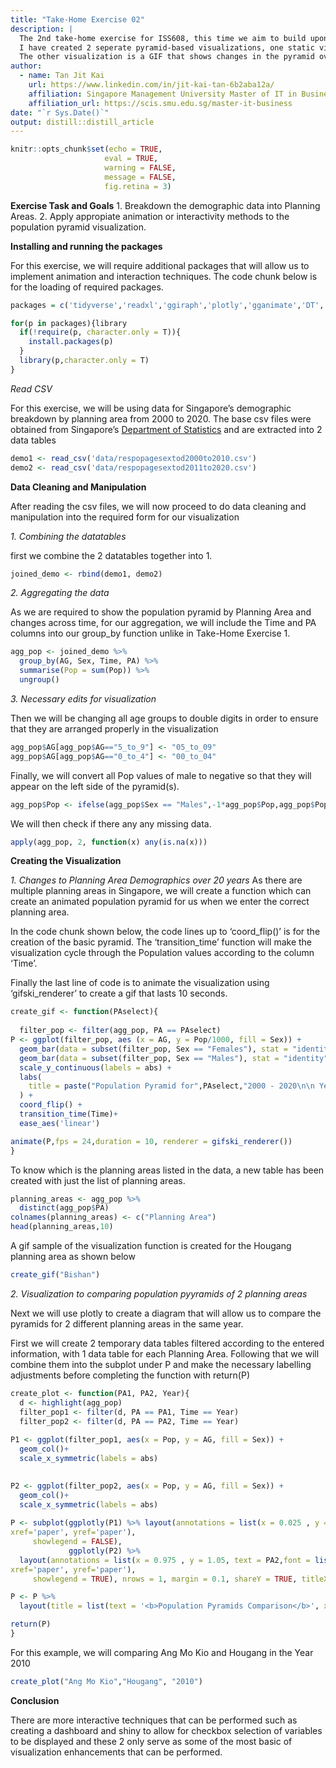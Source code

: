 ```yaml
---
title: "Take-Home Exercise 02"
description: |
  The 2nd take-home exercise for ISS608, this time we aim to build upon the population pyramid built in Take-Home Exercise 01.| 
  I have created 2 seperate pyramid-based visualizations, one static visualization that allows for comparison of 2 pyramids, each of a different planning area. 
  The other visualization is a GIF that shows changes in the pyramid over time. 
author:
  - name: Tan Jit Kai
    url: https://www.linkedin.com/in/jit-kai-tan-6b2aba12a/
    affiliation: Singapore Management University Master of IT in Business
    affiliation_url: https://scis.smu.edu.sg/master-it-business
date: "`r Sys.Date()`"
output: distill::distill_article
---
```


```r
knitr::opts_chunk$set(echo = TRUE,
                     eval = TRUE,
                     warning = FALSE,
                     message = FALSE,
                     fig.retina = 3)
```

__Exercise Task and Goals__
1. Breakdown the demographic data into Planning Areas.
2. Apply appropiate animation or interactivity methods to the population pyramid visualization.


__Installing and running the packages__

For this exercise, we will require additional packages that will allow us to implement animation and interaction techniques. The code chunk below is for the loading of required packages.

```r
packages = c('tidyverse','readxl','ggiraph','plotly','gganimate','DT','patchwork','gifski','gapminder','lemon', 'dplyr')

for(p in packages){library
  if(!require(p, character.only = T)){
    install.packages(p)
  }
  library(p,character.only = T)
}
```

_Read CSV_

For this exercise, we will be using data for Singapore's demographic breakdown by planning area from 2000 to 2020. The base csv files were obtained from Singapore's [Department of Statistics](https://www.singstat.gov.sg/) and are extracted into 2 data tables

```r
demo1 <- read_csv('data/respopagesextod2000to2010.csv')
demo2 <- read_csv('data/respopagesextod2011to2020.csv')
```

__Data Cleaning and Manipulation__

After reading the csv files, we will now proceed to do data cleaning and manipulation into the required form for our visualization

_1. Combining the datatables_

first we combine the 2 datatables together into 1.

```r
joined_demo <- rbind(demo1, demo2)
```

_2. Aggregating the data_

As we are required to show the population pyramid by Planning Area and changes across time, for our aggregation, we will include the Time and PA columns into our group_by function unlike in Take-Home Exercise 1.

```r
agg_pop <- joined_demo %>%
  group_by(AG, Sex, Time, PA) %>%
  summarise(Pop = sum(Pop)) %>%
  ungroup()
```

_3. Necessary edits for visualization_

Then we will be changing all age groups to double digits in order to ensure that they are arranged properly in the visualization


```r
agg_pop$AG[agg_pop$AG=="5_to_9"] <- "05_to_09"
agg_pop$AG[agg_pop$AG=="0_to_4"] <- "00_to_04"
```

Finally, we will convert all Pop values of male to negative so that they will appear on the left side of the pyramid(s).

```r
agg_pop$Pop <- ifelse(agg_pop$Sex == "Males",-1*agg_pop$Pop,agg_pop$Pop)
```

We will then check if there any any missing data.

```r
apply(agg_pop, 2, function(x) any(is.na(x)))
```

__Creating the Visualization__

_1. Changes to Planning Area Demographics over 20 years_
As there are multiple planning areas in Singapore, we will create a function which can create an animated population pyramid for us when we enter the correct planning area.

In the code chunk shown below, the code lines up to 'coord_flip()' is for the creation of the basic pyramid. The 'transition_time' function will make the visualization cycle through the Population values according to the column 'Time'.

Finally the last line of code is to animate the visualization using 'gifski_renderer' to create a gif that lasts 10 seconds.

```r
create_gif <- function(PAselect){
  
  filter_pop <- filter(agg_pop, PA == PAselect)
P <- ggplot(filter_pop, aes (x = AG, y = Pop/1000, fill = Sex)) +
  geom_bar(data = subset(filter_pop, Sex == "Females"), stat = "identity") +
  geom_bar(data = subset(filter_pop, Sex == "Males"), stat = "identity") +
  scale_y_continuous(labels = abs) +
  labs(
    title = paste("Population Pyramid for",PAselect,"2000 - 2020\n\n Year: {as.integer(frame_time)}"), x = "Age Group", y = "Population in thousands"
  ) +
  coord_flip() +
  transition_time(Time)+
  ease_aes('linear')

animate(P,fps = 24,duration = 10, renderer = gifski_renderer())
}
```

To know which is the planning areas listed in the data, a new table has been created with just the list of planning areas.

```r
planning_areas <- agg_pop %>%
  distinct(agg_pop$PA)
colnames(planning_areas) <- c("Planning Area")
head(planning_areas,10)
```

A gif sample of the visualization function is created for the Hougang planning area as shown below


```r
create_gif("Bishan")
```

_2. Visualization to comparing population pyyramids of 2 planning areas_

Next we will use plotly to create a diagram that will allow us to compare the pyramids for 2 different planning areas in the same year.

First we will create 2 temporary data tables filtered according to the entered information, with 1 data table for each Planning Area. Following that we will combine them into the subplot under P and make the necessary labelling adjustments before completing the function with return(P)

```r

create_plot <- function(PA1, PA2, Year){
  d <- highlight(agg_pop)
  filter_pop1 <- filter(d, PA == PA1, Time == Year)
  filter_pop2 <- filter(d, PA == PA2, Time == Year)
   
P1 <- ggplot(filter_pop1, aes(x = Pop, y = AG, fill = Sex)) +
  geom_col()+
  scale_x_symmetric(labels = abs)
   

P2 <- ggplot(filter_pop2, aes(x = Pop, y = AG, fill = Sex)) +
  geom_col()+
  scale_x_symmetric(labels = abs)
   
P <- subplot(ggplotly(P1) %>% layout(annotations = list(x = 0.025 , y = 1.05, text = PA1, font = list(size = 12), showarrow = F, 
xref='paper', yref='paper'), 
     showlegend = FALSE),
             ggplotly(P2) %>% 
  layout(annotations = list(x = 0.975 , y = 1.05, text = PA2,font = list(size = 12), showarrow = F, 
xref='paper', yref='paper'), 
     showlegend = TRUE), nrows = 1, margin = 0.1, shareY = TRUE, titleX = TRUE)

P <- P %>% 
  layout(title = list(text = '<b>Population Pyramids Comparison</b>', x = 0.5, y = 5 , font = list(size = 15)),yaxis = list(title = "Age Group"))

return(P)
}
```


For this example, we will comparing Ang Mo Kio and Hougang in the Year 2010

```r
create_plot("Ang Mo Kio","Hougang", "2010")
```


__Conclusion__

There are more interactive techniques that can be performed such as creating a dashboard and shiny to allow for checkbox selection of variables to be displayed and these 2 only serve as some of the most basic of visualization enhancements that can be performed.